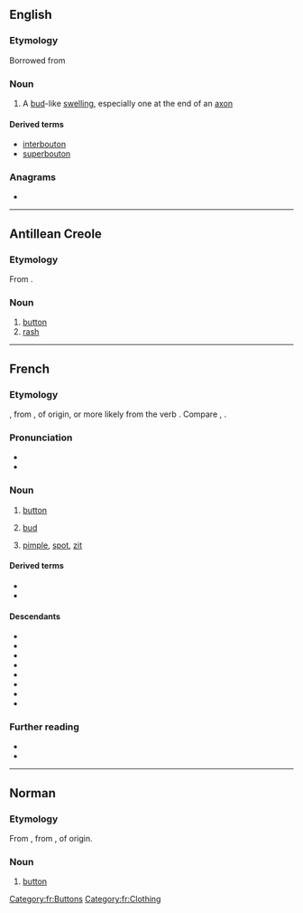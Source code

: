{{also|Bouton}}
==English==

===Etymology===
Borrowed from {{bor|en|fr|bouton}}

===Noun===
{{en-noun}}

# A [[bud]]-like [[swelling]], especially one at the end of an [[axon]]

====Derived terms====
* [[interbouton]]
* [[superbouton]]

===Anagrams===
* {{anagrams|en|a=bnootu|unboot}}

----

==Antillean Creole==

===Etymology===
From {{der|gcf|fr|bouton}}.

===Noun===
{{head|gcf|noun}}

# [[button]]
# [[rash]]

----

==French==

===Etymology===
{{der|fr|fro|boton}}, from {{der|fr|LL.|*bottōnem}}, of {{der|fr|gem}} origin, or more likely from the verb {{suffix|fr|bouter|on}}. Compare {{cog|it|bottone}}, {{cog|es|botón}}.

===Pronunciation===
* {{fr-IPA}}
* {{audio|fr|Fr-bouton.ogg|audio}}

===Noun===
{{fr-noun|m}}

# [[button]]
# {{lb|fr|botany}} [[bud]]
# {{lb|fr|pathology|dermatology}} [[pimple]], [[spot]], [[zit]]

====Derived terms====
* {{l|fr|bouton d'or}}
* {{l|fr|bouton de fièvre}}

====Descendants====
* {{desc|gcf|bouton}}
* {{desc|bg|бутон|bor=1}}
* {{desc|en|bouton|bor=1}}
* {{desc|km|ប៊ូតុង|bor=1}}
* {{desc|mg|bokotra|bor=1}}
* {{desc|ro|buton|bor=1}}
* {{desc|ru|бутон|bor=1}}
* {{desc|tr|buton|bor=1}}

===Further reading===
* {{R:TLFi}}
* {{R:Robert}}

[[Category:fr:Buttons]]
[[Category:fr:Clothing]]

----

==Norman==

===Etymology===
From {{der|nrf|fro|boton}}, from {{der|nrf|LL.|*bottōnem}}, of {{der|nrf|gem}} origin.

===Noun===
{{nrf-noun|m}}

# {{lb|nrf|Jersey}} [[button]]

{{topics|nrf|Clothing}}